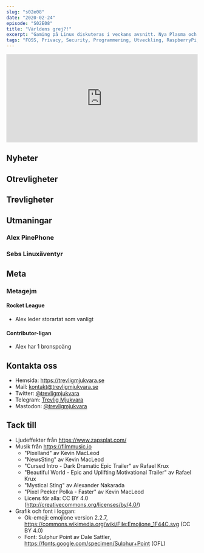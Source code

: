 ```yaml
---
slug: "s02e08"
date: "2020-02-24"
episode: "S02E08"
title: "Världens grej?!"
excerpt: "Gaming på Linux diskuteras i veckans avsnitt. Nya Plasma och Firefox hissas, otrevligheter i Windows dissas, och vi tipsar om lite fiffiga trevligheter."
tags: "FOSS, Privacy, Security, Programmering, Utveckling, RaspberryPi, PinePhone, Linux, Open Source, UBPorts, Ubuntu Touch, Firefox, KDE, Plasma, GeForce Now, Proton, asknot"
---
```



<SEO title="S02E08 - Helt otroligt!" />
<div style="width: 100%;">
<iframe src="https://open.spotify.com/embed-podcast/episode/66WHuasZMjRmaXCGMMiULB" width="100%" height="232" frameborder="0" allowtransparency="true" allow="encrypted-media"></iframe>
</div>

## Nyheter

## Otrevligheter

## Trevligheter

## Utmaningar
### Alex PinePhone

### Sebs Linuxäventyr

## Meta

### Metagejm
#### Rocket League
- Alex leder storartat som vanligt

#### Contributor-ligan
- Alex har 1 bronspoäng

## Kontakta oss
- Hemsida: https://trevligmjukvara.se
- Mail: kontakt@trevligmjukvara.se
- Twitter: [@trevligmjukvara](https://twitter.com/trevligmjukvara)
- Telegram: [Trevlig Mjukvara](https://t.me/trevligmjukvara)
- Mastodon: [@trevligmjukvara](https://mastodon.linuxkompis.se/@trevligmjukvara)

## Tack till
- Ljudeffekter från https://www.zapsplat.com/
- Musik från https://filmmusic.io
  - "Pixelland" av Kevin MacLeod
  - "NewsSting" av Kevin MacLeod
  - "Cursed Intro - Dark Dramatic Epic Trailer" av Rafael Krux
  - "Beautiful World - Epic and Uplifting Motivational Trailer" av Rafael Krux
  - "Mystical Sting" av Alexander Nakarada
  - "Pixel Peeker Polka - Faster" av Kevin MacLeod
  - Licens för alla: CC BY 4.0 (http://creativecommons.org/licenses/by/4.0/)
- Grafik och font i loggan:
  - Ok-emoji: emojione version 2.2.7, https://commons.wikimedia.org/wiki/File:Emojione_1F44C.svg (CC BY 4.0)
  - Font: Sulphur Point av Dale Sattler, https://fonts.google.com/specimen/Sulphur+Point (OFL)
